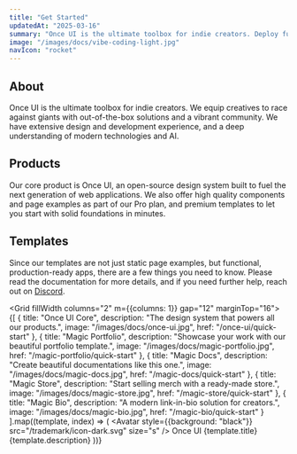 ```yaml
---
title: "Get Started"
updatedAt: "2025-03-16"
summary: "Once UI is the ultimate toolbox for indie creators. Deploy fully functional apps in minutes or build custom solutions with our open-source design system."
image: "/images/docs/vibe-coding-light.jpg"
navIcon: "rocket"
---
```


## About

Once UI is the ultimate toolbox for indie creators. We equip creatives to race against giants with out-of-the-box solutions and a vibrant community. We have extensive design and development experience, and a deep understanding of modern technologies and AI.

## Products

Our core product is Once UI, an open-source design system built to fuel the next generation of web applications. We also offer high quality components and page examples as part of our Pro plan, and premium templates to let you start with solid foundations in minutes.

## Templates

Since our templates are not just static page examples, but functional, production-ready apps, there are a few things you need to know. Please read the documentation for more details, and if you need further help, reach out on [Discord](https://discord.com/invite/5EyAQ4eNdS).

<Grid fillWidth columns="2" m={{columns: 1}} gap="12" marginTop="16">
    {[
      {
        title: "Once UI Core",
        description: "The design system that powers all our products.",
        image: "/images/docs/once-ui.jpg",
        href: "/once-ui/quick-start"
      },
      {
        title: "Magic Portfolio",
        description: "Showcase your work with our beautiful portfolio template.",
        image: "/images/docs/magic-portfolio.jpg",
        href: "/magic-portfolio/quick-start"
      },
      {
        title: "Magic Docs",
        description: "Create beautiful documentations like this one.",
        image: "/images/docs/magic-docs.jpg",
        href: "/magic-docs/quick-start"
      },
      {
        title: "Magic Store",
        description: "Start selling merch with a ready-made store.",
        image: "/images/docs/magic-store.jpg",
        href: "/magic-store/quick-start"
      },
      {
        title: "Magic Bio",
        description: "A modern link-in-bio solution for creators.",
        image: "/images/docs/magic-bio.jpg",
        href: "/magic-bio/quick-start"
      }
    ].map((template, index) => (
      <Card
        key={index}
        href={template.href}
        fillWidth
        radius="l"
        border="neutral-alpha-medium"
        direction="column"
      >
        <Row paddingX="20" paddingY="12" gap="12" vertical="center">
        <Avatar style={{background: "black"}} src="/trademark/icon-dark.svg" size="s" />
        <Text variant="label-default-s">Once UI</Text>
        </Row>
        <Media
          border="neutral-alpha-medium"
          src={template.image} 
          aspectRatio="16/9" 
          radius="l" 
          sizes="400px" 
        />
        <Column fillWidth padding="20" gap="4" horizontal="start">
          <Text 
            variant="heading-default-xs" 
            onBackground="neutral-strong"
          >
            {template.title}
          </Text>
          <Text 
            variant="body-default-s" 
            onBackground="neutral-weak"
            wrap="balance"
          >
            {template.description}
          </Text>
        </Column>
      </Card>
    ))}
  </Grid>